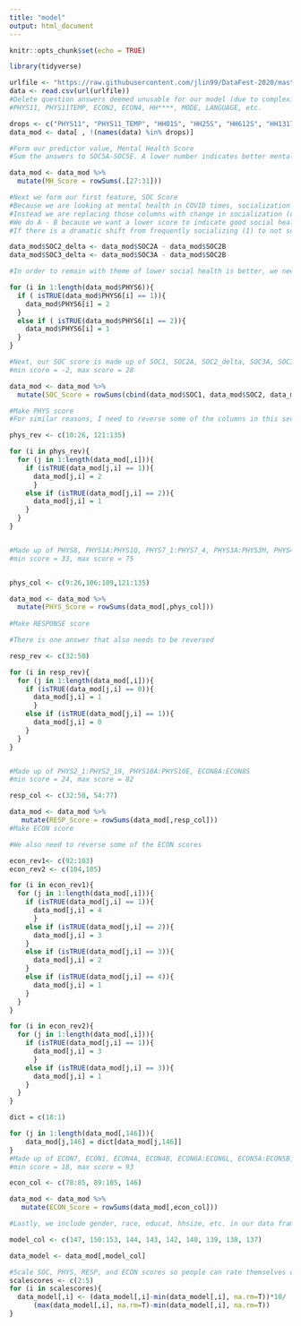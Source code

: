 ```yaml
---
title: "model"
output: html_document
---
```


```r
knitr::opts_chunk$set(echo = TRUE)

library(tidyverse)
```

```r
urlfile <- "https://raw.githubusercontent.com/jlin99/DataFest-2020/master/data/covid%20impact%20survey/wk1.new.csv"
data <- read.csv(url(urlfile))
#Delete question answers deemed unusable for our model (due to complexity, irrelevance, redundancy, etc.)
#PHYS11, PHYS11TEMP, ECON2, ECON4, HH****, MODE, LANGUAGE, etc.

drops <- c("PHYS11", "PHYS11_TEMP", "HH01S", "HH25S", "HH612S", "HH1317S", "HH18OVS", "P_OCCUPY2", "MODE", "MAIL50", "HH_BANNER", "EDUC4", "INC_BANNER", "AGE_BANNER", "AGE4", "RACE2_BANNER", "RACETH", "RACE_R2", "NATIONAL_WEIGHT", "REGION_WEIGHT", "NATIONAL_WEIGHT_POP", "REGION_WEIGHT_POP", "NAT_WGT_COMB_POP", "REG_WGT_COMB_POP", "P_GEO", "P_PANEL", "SU_ID", "LANGUAGE", "ECON2", "ECON4")
data_mod <- data[ , !(names(data) %in% drops)]

#Form our predictor value, Mental Health Score
#Sum the answers to SOC5A-SOC5E. A lower number indicates better mental health 

data_mod <- data_mod %>%
  mutate(MH_Score = rowSums(.[27:31]))

#Next we form our first feature, SOC Score
#Because we are looking at mental health in COVID times, socialization pre-COVID does not help us
#Instead we are replacing those columns with change in socialization (delta)
#We do A - B because we want a lower score to indicate good social health (talking to people)
#If there is a dramatic shift from frequently socializing (1) to not socializing at all (5), we want to mark that as a higher score since that is presumably bad. Hence, 5-1 makes more sense.

data_mod$SOC2_delta <- data_mod$SOC2A - data_mod$SOC2B
data_mod$SOC3_delta <- data_mod$SOC3A - data_mod$SOC2B

#In order to remain with theme of lower social health is better, we need to reverse answers of PHYS6

for (i in 1:length(data_mod$PHYS6)){
  if ( isTRUE(data_mod$PHYS6[i] == 1)){
    data_mod$PHYS6[i] = 2
  }
  else if ( isTRUE(data_mod$PHYS6[i] == 2)){
    data_mod$PHYS6[i] = 1
  }
}

#Next, our SOC score is made up of SOC1, SOC2A, SOC2_delta, SOC3A, SOC3_delta, SOC4A, SOC4B, PHYS6
#min score = -2, max score = 28

data_mod <- data_mod %>%
  mutate(SOC_Score = rowSums(cbind(data_mod$SOC1, data_mod$SOC2, data_mod$SOC2_delta, data_mod$SOC3A, data_mod$SOC3_delta, data_mod$SOC4A, data_mod$SOC4B, data_mod$PHYS6)))

#Make PHYS score
#For similar reasons, I need to reverse some of the columns in this section

phys_rev <- c(10:26, 121:135)

for (i in phys_rev){
  for (j in 1:length(data_mod[,i])){
    if (isTRUE(data_mod[j,i] == 1)){
      data_mod[j,i] = 2
      }
    else if (isTRUE(data_mod[j,i] == 2)){
      data_mod[j,i] = 1
    }
  }
}


#Made up of PHYS8, PHYS1A:PHYS1Q, PHYS7_1:PHYS7_4, PHYS3A:PHYS3M, PHYS4, PHYS5
#min score = 33, max score = 75


phys_col <- c(9:26,106:109,121:135)

data_mod <- data_mod %>%
  mutate(PHYS_Score = rowSums(data_mod[,phys_col]))
         
#Make RESPONSE score 

#There is one answer that also needs to be reversed

resp_rev <- c(32:50)

for (i in resp_rev){
  for (j in 1:length(data_mod[,i])){
    if (isTRUE(data_mod[j,i] == 0)){
      data_mod[j,i] = 1
      }
    else if (isTRUE(data_mod[j,i] == 1)){
      data_mod[j,i] = 0
    }
  }
}


#Made up of PHYS2_1:PHYS2_19, PHYS10A:PHYS10E, ECON8A:ECON8S
#min score = 24, max score = 82

resp_col <- c(32:50, 54:77)

data_mod <- data_mod %>%
   mutate(RESP_Score = rowSums(data_mod[,resp_col]))
#Make ECON score

#We also need to reverse some of the ECON scores

econ_rev1<- c(92:103)
econ_rev2 <- c(104,105)

for (i in econ_rev1){
  for (j in 1:length(data_mod[,i])){
    if (isTRUE(data_mod[j,i] == 1)){
      data_mod[j,i] = 4
      }
    else if (isTRUE(data_mod[j,i] == 2)){
      data_mod[j,i] = 3
    }
    else if (isTRUE(data_mod[j,i] == 3)){
      data_mod[j,i] = 2
    }
    else if (isTRUE(data_mod[j,i] == 4)){
      data_mod[j,i] = 1
    }
  }
}

for (i in econ_rev2){
  for (j in 1:length(data_mod[,i])){
    if (isTRUE(data_mod[j,i] == 1)){
      data_mod[j,i] = 3
      }
    else if (isTRUE(data_mod[j,i] == 3)){
      data_mod[j,i] = 1
    }
  }
}

dict = c(18:1)

for (j in 1:length(data_mod[,146])){
    data_mod[j,146] = dict[data_mod[j,146]]
}
#Made up of ECON7, ECON1, ECON4A, ECON4B, ECON6A:ECON6L, ECON5A:ECON5B, INCOME
#min score = 18, max score = 93

econ_col <- c(78:85, 89:105, 146)

data_mod <- data_mod %>%
   mutate(ECON_Score = rowSums(data_mod[,econ_col]))

#Lastly, we include gender, race, educat, hhsize, etc. in our data frame for our model

model_col <- c(147, 150:153, 144, 143, 142, 140, 139, 138, 137)

data_model <- data_mod[,model_col]

#Scale SOC, PHYS, RESP, and ECON scores so people can rate themselves on a scale from 0-10
scalescores <- c(2:5)
for (i in scalescores){
  data_model[,i] <- (data_model[,i]-min(data_model[,i], na.rm=T))*10/
      (max(data_model[,i], na.rm=T)-min(data_model[,i], na.rm=T))
}
```
